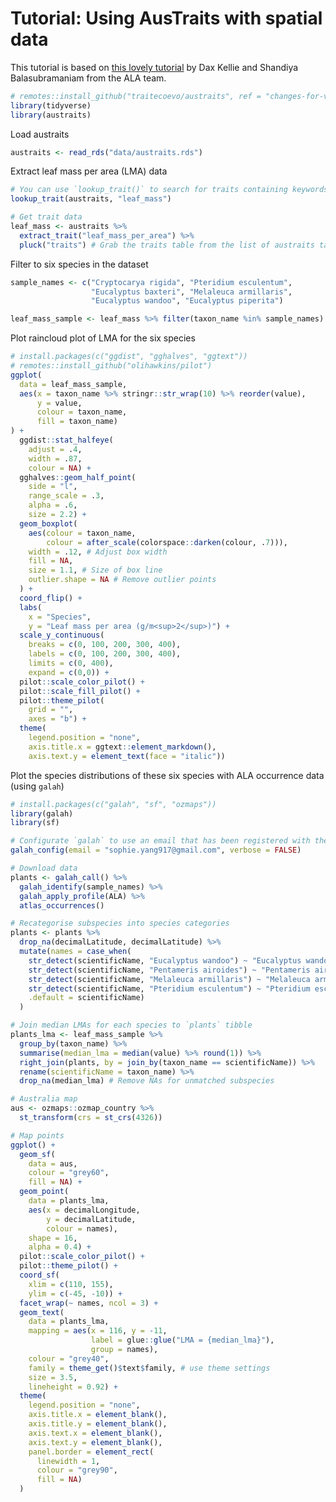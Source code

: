 
# Tutorial: Using AusTraits with spatial data

This tutorial is based on [this lovely tutorial](https://labs.ala.org.au/posts/2023-08-28_alternatives-to-box-plots/post.html) by Dax Kellie and Shandiya Balasubramaniam from the ALA team.


```r
# remotes::install_github("traitecoevo/austraits", ref = "changes-for-v5-austraits.build")
library(tidyverse)
library(austraits)
```


Load austraits

```r
austraits <- read_rds("data/austraits.rds")
```


Extract leaf mass per area (LMA) data

```r
# You can use `lookup_trait()` to search for traits containing keywords
lookup_trait(austraits, "leaf_mass")

# Get trait data
leaf_mass <- austraits %>%
  extract_trait("leaf_mass_per_area") %>%
  pluck("traits") # Grab the traits table from the list of austraits tables
```


Filter to six species in the dataset

```r
sample_names <- c("Cryptocarya rigida", "Pteridium esculentum",
                  "Eucalyptus baxteri", "Melaleuca armillaris",
                  "Eucalyptus wandoo", "Eucalyptus piperita")

leaf_mass_sample <- leaf_mass %>% filter(taxon_name %in% sample_names)
```


Plot raincloud plot of LMA for the six species

```r
# install.packages(c("ggdist", "gghalves", "ggtext"))
# remotes::install_github("olihawkins/pilot")
ggplot(
  data = leaf_mass_sample,
  aes(x = taxon_name %>% stringr::str_wrap(10) %>% reorder(value),
      y = value,
      colour = taxon_name,
      fill = taxon_name)
) +
  ggdist::stat_halfeye(
    adjust = .4,
    width = .87,
    colour = NA) +
  gghalves::geom_half_point(
    side = "l",
    range_scale = .3,
    alpha = .6,
    size = 2.2) +
  geom_boxplot(
    aes(colour = taxon_name,
        colour = after_scale(colorspace::darken(colour, .7))),
    width = .12, # Adjust box width
    fill = NA,
    size = 1.1, # Size of box line
    outlier.shape = NA # Remove outlier points
  ) +
  coord_flip() +
  labs(
    x = "Species",
    y = "Leaf mass per area (g/m<sup>2</sup>)") +
  scale_y_continuous(
    breaks = c(0, 100, 200, 300, 400),
    labels = c(0, 100, 200, 300, 400),
    limits = c(0, 400),
    expand = c(0,0)) +
  pilot::scale_color_pilot() +
  pilot::scale_fill_pilot() +
  pilot::theme_pilot(
    grid = "",
    axes = "b") +
  theme(
    legend.position = "none",
    axis.title.x = ggtext::element_markdown(),
    axis.text.y = element_text(face = "italic"))
```


Plot the species distributions of these six species with ALA occurrence data (using `galah`)
```r
# install.packages(c("galah", "sf", "ozmaps"))
library(galah)
library(sf)

# Configurate `galah` to use an email that has been registered with the ALA (https://auth.ala.org.au/userdetails/registration/createAccount)
galah_config(email = "sophie.yang917@gmail.com", verbose = FALSE)

# Download data
plants <- galah_call() %>%
  galah_identify(sample_names) %>%
  galah_apply_profile(ALA) %>%
  atlas_occurrences()

# Recategorise subspecies into species categories
plants <- plants %>%
  drop_na(decimalLatitude, decimalLatitude) %>%
  mutate(names = case_when(
    str_detect(scientificName, "Eucalyptus wandoo") ~ "Eucalyptus wandoo",
    str_detect(scientificName, "Pentameris airoides") ~ "Pentameris airoides",
    str_detect(scientificName, "Melaleuca armillaris") ~ "Melaleuca armillaris",
    str_detect(scientificName, "Pteridium esculentum") ~ "Pteridium esculentum",
    .default = scientificName)
  )

# Join median LMAs for each species to `plants` tibble
plants_lma <- leaf_mass_sample %>%
  group_by(taxon_name) %>%
  summarise(median_lma = median(value) %>% round(1)) %>%
  right_join(plants, by = join_by(taxon_name == scientificName)) %>%
  rename(scientificName = taxon_name) %>%
  drop_na(median_lma) # Remove NAs for unmatched subspecies

# Australia map
aus <- ozmaps::ozmap_country %>%
  st_transform(crs = st_crs(4326))

# Map points
ggplot() +
  geom_sf(
    data = aus,
    colour = "grey60",
    fill = NA) +
  geom_point(
    data = plants_lma,
    aes(x = decimalLongitude,
        y = decimalLatitude,
        colour = names),
    shape = 16,
    alpha = 0.4) +
  pilot::scale_color_pilot() +
  pilot::theme_pilot() +
  coord_sf(
    xlim = c(110, 155),
    ylim = c(-45, -10)) +
  facet_wrap(~ names, ncol = 3) +
  geom_text(
    data = plants_lma,
    mapping = aes(x = 116, y = -11,
                  label = glue::glue("LMA = {median_lma}"),
                  group = names),
    colour = "grey40",
    family = theme_get()$text$family, # use theme settings
    size = 3.5,
    lineheight = 0.92) +
  theme(
    legend.position = "none",
    axis.title.x = element_blank(),
    axis.title.y = element_blank(),
    axis.text.x = element_blank(),
    axis.text.y = element_blank(),
    panel.border = element_rect(
      linewidth = 1,
      colour = "grey90",
      fill = NA)
  )
```